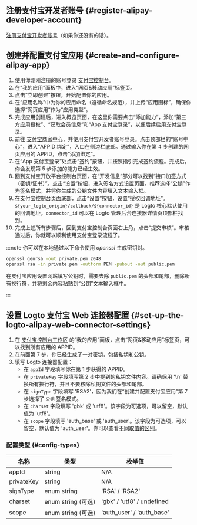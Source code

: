 ## 注册支付宝开发者账号 \{#register-alipay-developer-account}

[注册支付宝开发者账号](https://certifyweb.alipay.com/certify/reg/guide#/)（如果你还没有的话）。

## 创建并配置支付宝应用 \{#create-and-configure-alipay-app}

1. 使用你刚刚注册的账号登录 [支付宝控制台](https://open.alipay.com/)。
2. 在“我的应用”面板中，进入“网页&移动应用”标签页。
3. 点击“立即创建”按钮，开始配置你的应用。
4. 在“应用名称”中为你的应用命名（遵循命名规范），并上传“应用图标”，确保你选择“网页应用”作为“应用类型”。
5. 完成应用创建后，进入概览页面，在这里你需要点击“添加能力”，添加“第三方应用授权”、“获取会员信息”和“App 支付宝登录”，以便后续启用支付宝登录。
6. 前往 [支付宝商家中心](https://b.alipay.com/index2.htm)，并使用支付宝开发者账号登录。点击顶部栏的“账号中心”，进入“APPID 绑定”，入口在侧边栏底部。通过输入你在第 4 步创建的网页应用的 APPID，点击“添加绑定”。
7. 在“App 支付宝登录”处点击“签约”按钮，并按照指引完成签约流程。完成后，你会发现第 5 步添加的能力已经生效。
8. 回到支付宝开放平台控制台页面，在“开发信息”部分可以找到“接口加签方式（密钥/证书）”。点击“设置”按钮，进入签名方式设置页面。推荐选择“公钥”作为签名模式，并将你生成的公钥文件内容填入文本输入框。
9. 在支付宝控制台页面底部，点击“设置”按钮，设置“授权回调地址”。`${your_logto_origin}/callback/${connector_id}` 是 Logto 核心默认使用的回调地址。`connector_id` 可以在 Logto 管理后台连接器详情页顶部栏找到。
10. 完成上述所有步骤后，回到支付宝控制台页面右上角，点击“提交审核”。审核通过后，你就可以顺利使用支付宝登录流程了。

:::note
你可以在本地通过以下命令使用 _openssl_ 生成密钥对。

```bash
openssl genrsa -out private.pem 2048
openssl rsa -in private.pem -outform PEM -pubout -out public.pem
```

在支付宝应用设置网站填写公钥时，需要去除 `public.pem` 的头部和尾部，删除所有换行符，并将剩余内容粘贴到“公钥”文本输入框中。

:::

## 设置 Logto 支付宝 Web 连接器配置 \{#set-up-the-logto-alipay-web-connector-settings}

1. 在 [支付宝控制台工作区](https://open.alipay.com/dev/workspace) 的“我的应用”面板，点击“网页&移动应用”标签页，可以找到所有应用的 APPID。
2. 在前面第 7 步，你已经生成了一对密钥，包括私钥和公钥。
3. 填写 Logto 连接器配置：
   - 在 `appId` 字段填写你在第 1 步获得的 APPID。
   - 在 `privateKey` 字段填写第 2 步中提到的私钥文件内容。请确保用 '\n' 替换所有换行符，并且不要移除私钥文件的头部和尾部。
   - 在 `signType` 字段填写 'RSA2'，因为我们在“创建并配置支付宝应用”第 7 步选择了 `公钥` 签名模式。
   - 在 `charset` 字段填写 'gbk' 或 'utf8'。该字段为可选项，可以留空，默认值为 'utf8'。
   - 在 `scope` 字段填写 'auth_base' 或 'auth_user'。该字段为可选项，可以留空，默认值为 'auth_user'。你可以查看[不同取值的区别](https://opendocs.alipay.com/fw/api/105942)。

### 配置类型 \{#config-types}

| 名称       | 类型               | 枚举值                     |
| ---------- | ------------------ | -------------------------- |
| appId      | string             | N/A                        |
| privateKey | string             | N/A                        |
| signType   | enum string        | 'RSA' / 'RSA2'             |
| charset    | enum string (可选) | 'gbk' / 'utf8' / undefined |
| scope      | enum string (可选) | 'auth_user' / 'auth_base'  |
